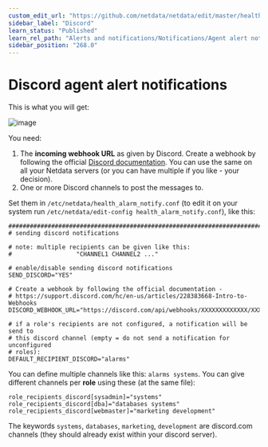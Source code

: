 ```yaml
---
custom_edit_url: "https://github.com/netdata/netdata/edit/master/health/notifications/discord/README.md"
sidebar_label: "Discord"
learn_status: "Published"
learn_rel_path: "Alerts and notifications/Notifications/Agent alert notifications"
sidebar_position: "268.0"
---
```



# Discord agent alert notifications

This is what you will get:

![image](https://cloud.githubusercontent.com/assets/7321975/22215935/b49ede7e-e162-11e6-98d0-ae8541e6b92e.png)

You need:

1.  The **incoming webhook URL** as given by Discord. Create a webhook by following the official [Discord documentation](https://support.discord.com/hc/en-us/articles/228383668-Intro-to-Webhooks). You can use the same on all your Netdata servers (or you can have multiple if you like - your decision).
2.  One or more Discord channels to post the messages to.

Set them in `/etc/netdata/health_alarm_notify.conf` (to edit it on your system run `/etc/netdata/edit-config health_alarm_notify.conf`), like this:

```
###############################################################################
# sending discord notifications

# note: multiple recipients can be given like this:
#                  "CHANNEL1 CHANNEL2 ..."

# enable/disable sending discord notifications
SEND_DISCORD="YES"

# Create a webhook by following the official documentation -
# https://support.discord.com/hc/en-us/articles/228383668-Intro-to-Webhooks
DISCORD_WEBHOOK_URL="https://discord.com/api/webhooks/XXXXXXXXXXXXX/XXXXXXXXXXXXXXXXXXXXXXXXXXXXXX"

# if a role's recipients are not configured, a notification will be send to
# this discord channel (empty = do not send a notification for unconfigured
# roles):
DEFAULT_RECIPIENT_DISCORD="alarms"
```

You can define multiple channels like this: `alarms systems`.
You can give different channels per **role** using these (at the same file):

```
role_recipients_discord[sysadmin]="systems"
role_recipients_discord[dba]="databases systems"
role_recipients_discord[webmaster]="marketing development"
```

The keywords `systems`, `databases`, `marketing`, `development` are discord.com channels (they should already exist within your discord server).
